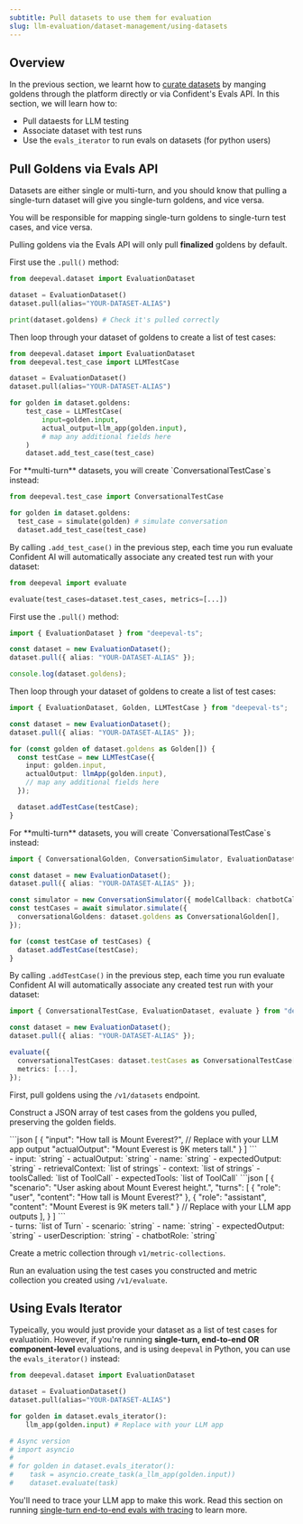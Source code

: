 ```yaml
---
subtitle: Pull datasets to use them for evaluation
slug: llm-evaluation/dataset-management/using-datasets
---
```


## Overview

In the previous section, we learnt how to [curate datasets](/llm-evaluation/dataset-management/create-goldens) by manging goldens through the platform directly or via Confident's Evals API. In this section, we will learn how to:

- Pull dataests for LLM testing
- Associate dataset with test runs
- Use the `evals_iterator` to run evals on datasets (for python users)

## Pull Goldens via Evals API

Datasets are either single or multi-turn, and you should know that pulling a single-turn dataset will give you single-turn goldens, and vice versa.

<Note>
  You will be responsible for mapping single-turn goldens to single-turn test
  cases, and vice versa.
</Note>

Pulling goldens via the Evals API will only pull **finalized** goldens by default.

<Tabs>

<Tab title="Python" language="python">

<Steps>

<Step title="Pull goldens">

First use the `.pull()` method:

```python main.py
from deepeval.dataset import EvaluationDataset

dataset = EvaluationDataset()
dataset.pull(alias="YOUR-DATASET-ALIAS")

print(dataset.goldens) # Check it's pulled correctly
```

</Step>

<Step title="Construct test cases">

Then loop through your dataset of goldens to create a list of test cases:

```python main.py focus={7-13}
from deepeval.dataset import EvaluationDataset
from deepeval.test_case import LLMTestCase

dataset = EvaluationDataset()
dataset.pull(alias="YOUR-DATASET-ALIAS")

for golden in dataset.goldens:
    test_case = LLMTestCase(
        input=golden.input,
        actual_output=llm_app(golden.input),
        # map any additional fields here
    )
    dataset.add_test_case(test_case)
```

<Tip>
  For **multi-turn** datasets, you will create `ConversationalTestCase`s instead:

```python main.py
from deepeval.test_case import ConversationalTestCase

for golden in dataset.goldens:
  test_case = simulate(golden) # simulate conversation
  dataset.add_test_case(test_case)
```

</Tip>

</Step>

<Step title="Run an evaluation">

By calling `.add_test_case()` in the previous step, each time you run evaluate Confident AI will automatically associate any created test run with your dataset:

```python
from deepeval import evaluate

evaluate(test_cases=dataset.test_cases, metrics=[...])
```

</Step>

</Steps>

</Tab>
<Tab title="Typescript" language="typescript">

<Steps>

<Step title="Pull goldens">

First use the `.pull()` method:

```ts index.ts
import { EvaluationDataset } from "deepeval-ts";

const dataset = new EvaluationDataset();
dataset.pull({ alias: "YOUR-DATASET-ALIAS" });

console.log(dataset.goldens);
```

</Step>

<Step title="Construct test cases">

Then loop through your dataset of goldens to create a list of test cases:

```ts index.ts focus={7-13}
import { EvaluationDataset, Golden, LLMTestCase } from "deepeval-ts";

const dataset = new EvaluationDataset();
dataset.pull({ alias: "YOUR-DATASET-ALIAS" });

for (const golden of dataset.goldens as Golden[]) {
  const testCase = new LLMTestCase({
    input: golden.input,
    actualOutput: llmApp(golden.input),
    // map any additional fields here
  });

  dataset.addTestCase(testCase);
}
```

<Tip>
  For **multi-turn** datasets, you will create `ConversationalTestCase`s instead:

```ts index.ts
import { ConversationalGolden, ConversationSimulator, EvaluationDataset } from "deepeval-ts";

const dataset = new EvaluationDataset();
dataset.pull({ alias: "YOUR-DATASET-ALIAS" });

const simulator = new ConversationSimulator({ modelCallback: chatbotCallback });
const testCases = await simulator.simulate({
  conversationalGoldens: dataset.goldens as ConversationalGolden[],
});

for (const testCase of testCases) {
  dataset.addTestCase(testCase);
}
```

</Tip>

</Step>

<Step title="Run an evaluation">

By calling `.addTestCase()` in the previous step, each time you run evaluate Confident AI will automatically associate any created test run with your dataset:

```ts
import { ConversationalTestCase, EvaluationDataset, evaluate } from "deepeval-ts";

const dataset = new EvaluationDataset();
dataset.pull({ alias: "YOUR-DATASET-ALIAS" });

evaluate({
  conversationalTestCases: dataset.testCases as ConversationalTestCase[],
  metrics: [...],
});
```

</Step>

</Steps>

</Tab>
<Tab title="curL" language="curl">

<Steps>

<Step title="Pull goldens">

First, pull goldens using the `/v1/datasets` endpoint.

<EndpointRequestSnippet
  endpoint="GET /v1/datasets/{alias}"
/>

</Step>

<Step title="Construct test cases">

Construct a JSON array of test cases from the goldens you pulled, preserving the golden fields.

<Tabs>
  <Tab title="Single-Turn">
    ```json
    [
      {
        "input": "How tall is Mount Everest?",
        // Replace with your LLM app output
        "actualOutput": "Mount Everest is 9K meters tall."
      }
    ]
    ```
    <Accordion title="Click here to see the parameters for creating a single-turn test case">
      <Card title="Parameters of `LLMTestCase`" href="/docs/api-reference/evaluation/evaluate-llm#request.body.llmTestCases">
      <br />
        - input: `string`
        - actualOutput: `string`
        - name: `string`
        - expectedOutput: `string`
        - retrievalContext: `list of strings`
        - context: `list of strings`
        - toolsCalled: `list of ToolCall`
        - expectedTools: `list of ToolCall`
      </Card>
    </Accordion>
  </Tab>
  <Tab title="Multi-Turn">
    ```json
    [
      {
        "scenario": "User asking about Mount Everest height.",
        "turns": [
          { "role": "user", "content": "How tall is Mount Everest?" },
          { "role": "assistant", "content": "Mount Everest is 9K meters tall." }
          // Replace with your LLM app outputs
        ],
      }
    ]
    ```
    <Accordion title="Click here to see the parameters for creating a multi-turn test case">
      <Card title="Parameters of `ConversationalTestCase`" href="/docs/api-reference/evaluation/evaluate-llm#request.body.conversationalTestCases">
      <br />
        - turns: `list of Turn`
        - scenario: `string`
        - name: `string`
        - expectedOutput: `string`
        - userDescription: `string`
        - chatbotRole: `string`
      </Card>
    </Accordion>
  </Tab>
</Tabs>

</Step>

<Step title="Create metric collection">

Create a metric collection through `v1/metric-collections`.

<EndpointRequestSnippet endpoint="POST /v1/metric-collections" />

</Step>

<Step title="Run an evaluation">

Run an evaluation using the test cases you constructed and metric collection you created using `/v1/evaluate`.

<EndpointRequestSnippet endpoint="POST /v1/evaluate" />

</Step>

</Steps>

</Tab>

</Tabs>

## Using Evals Iterator

Typeically, you would just provide your dataset as a list of test cases for evaluatioin. However, if you're running **single-turn, end-to-end OR component-level** evaluations, and is using `deepeval` in Python, you can use the `evals_iterator()` instead:

```python main.py
from deepeval.dataset import EvaluationDataset

dataset = EvaluationDataset()
dataset.pull(alias="YOUR-DATASET-ALIAS")

for golden in dataset.evals_iterator():
    llm_app(golden.input) # Replace with your LLM app

# Async version
# import asyncio
#
# for golden in dataset.evals_iterator():
#    task = asyncio.create_task(a_llm_app(golden.input))
#    dataset.evaluate(task)
```

You'll need to trace your LLM app to make this work. Read this section on running [single-turn end-to-end evals with tracing](/llm-evaluation/single-turn/end-to-end#llm-tracing-for-local-evals) to learn more.
